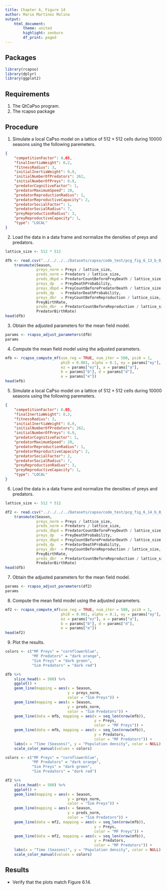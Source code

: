 ```yaml
---
title: Chapter 6, Figure 14
author: Mario Martínez Molina
output:
    html_document:
        theme: united
        highlight: zenburn
        df_print: paged
---
```


##  Packages
```r
library(rcapso)
library(dplyr)
library(ggplot2)
```

## Requirements
1. The QtCaPso program.
2. The rcapso package

## Procedure

1. Simulate a local CaPso model on a lattice of $512 \times 512$ cells during
   10000 seasons using the following paremeters.
```json
{
    "competitionFactor": 0.05,
    "finalInertiaWeight": 0.2,
    "fitnessRadius": 3,
    "initialInertiaWeight": 0.9,
    "initialNumberOfPredators": 262,
    "initialNumberOfPreys": 0.9,
    "predatorCognitiveFactor": 1,
    "predatorMaximumSpeed": 20,
    "predatorReproductionRadius": 1,
    "predatorReproductiveCapacity": 2,
    "predatorSocialFactor": 1,
    "predatorSocialRadius": 7,
    "preyReproductionRadius": 3,
    "preyReproductiveCapacity": 1,
    "type": "LOCAL"
}
```

2. Load the data in a data frame and normalize the densities of preys and
   predators.
```r
lattice_size <- 512 * 512

dfb <- read.csv("../../../../Datasets/capso/code_test/pcg_fig_6_13_b_0_0.csv") %>%
    transmute(Season,
              preys_norm = Preys / lattice_size,
              preds_norm = Predators / lattice_size,
              preds_dbpd = PredatorCountBeforePreyDeath / lattice_size,
              preys_dp   = PreyDeathProbability,
              preys_dbpd = PreyCountBeforePredatorDeath / lattice_size,
              preds_dp   = PredatorDeathProbability,
              preys_dbr  = PreyCountBeforeReproduction / lattice_size,
              PreyBirthRate,
              preds_dbr  = PredatorCountBeforeReproduction / lattice_size,
              PredatorBirthRate)
head(dfb)
```

3. Obtain the adjusted parameters for the mean field model.
```r
params <- rcapso_adjust_parameters(dfb)
params
```

4. Compute the mean field model using the adjusted parameters.
```r
mfb <- rcapso_compute_mf(use_reg = TRUE, num_iter = 500, psi0 = 1,
                         phi0 = 0.001, alpha = 0.1, ey = params["ey"],
                         ez = params["ez"], a = params["a"],
                         b = params["b"], d = params["d"],
                         e = params["e"])
head(mfb)
```

5. Simulate a local CaPso model on a lattice of $512 \times 512$ cells during
   10000 seasons using the following paremeters.
```json
{
    "competitionFactor": 0.05,
    "finalInertiaWeight": 0.2,
    "fitnessRadius": 3,
    "initialInertiaWeight": 0.9,
    "initialNumberOfPredators": 262,
    "initialNumberOfPreys": 0.9,
    "predatorCognitiveFactor": 1,
    "predatorMaximumSpeed": 20,
    "predatorReproductionRadius": 1,
    "predatorReproductiveCapacity": 2,
    "predatorSocialFactor": 2,
    "predatorSocialRadius": 7,
    "preyReproductionRadius": 3,
    "preyReproductiveCapacity": 1,
    "type": "LOCAL"
}
```

6. Load the data in a data frame and normalize the densities of preys and
   predators.
```r
lattice_size <- 512 * 512

df2 <- read.csv("../../../../Datasets/capso/code_test/pcg_fig_6_14_b_0_0.csv") %>%
    transmute(Season,
              preys_norm = Preys / lattice_size,
              preds_norm = Predators / lattice_size,
              preds_dbpd = PredatorCountBeforePreyDeath / lattice_size,
              preys_dp   = PreyDeathProbability,
              preys_dbpd = PreyCountBeforePredatorDeath / lattice_size,
              preds_dp   = PredatorDeathProbability,
              preys_dbr  = PreyCountBeforeReproduction / lattice_size,
              PreyBirthRate,
              preds_dbr  = PredatorCountBeforeReproduction / lattice_size,
              PredatorBirthRate)
head(dfb)
```

7. Obtain the adjusted parameters for the mean field model.
```r
params <- rcapso_adjust_parameters(df2)
params
```

8. Compute the mean field model using the adjusted parameters.
```r
mf2 <- rcapso_compute_mf(use_reg = TRUE, num_iter = 500, psi0 = 1,
                         phi0 = 0.001, alpha = 0.1, ey = params["ey"],
                         ez = params["ez"], a = params["a"],
                         b = params["b"], d = params["d"],
                         e = params["e"])
head(mf2)
```

9. Plot the results.
```r
colors <- c("MF Preys" = "cornflowerblue",
            "MF Predators" = "dark orange",
            "Sim Preys" = "dark green",
            "Sim Predators" = "dark red")

dfb %>%
    slice_head(n = 500) %>%
    ggplot() +
    geom_line(mapping = aes(x = Season,
                            y = preys_norm,
                            color = "Sim Preys")) +
    geom_line(mapping = aes(x = Season,
                            y = preds_norm,
                            color = "Sim Predators")) +
    geom_line(data = mfb, mapping = aes(x = seq_len(nrow(mfb)),
                                        y = Preys,
                                        color = "MF Preys")) +
    geom_line(data = mfb, mapping = aes(x = seq_len(nrow(mfb)),
                                        y = Predators,
                                        color = "MF Predators")) +
    labs(x = "Time (Seasons)", y = "Population density", color = NULL) +
    scale_color_manual(values = colors)
```

```r
colors <- c("MF Preys" = "cornflowerblue",
            "MF Predators" = "dark orange",
            "Sim Preys" = "dark green",
            "Sim Predators" = "dark red")

df2 %>%
    slice_head(n = 500) %>%
    ggplot() +
    geom_line(mapping = aes(x = Season,
                            y = preys_norm,
                            color = "Sim Preys")) +
    geom_line(mapping = aes(x = Season,
                            y = preds_norm,
                            color = "Sim Predators")) +
    geom_line(data = mf2, mapping = aes(x = seq_len(nrow(mfb)),
                                        y = Preys,
                                        color = "MF Preys")) +
    geom_line(data = mf2, mapping = aes(x = seq_len(nrow(mfb)),
                                        y = Predators,
                                        color = "MF Predators")) +
    labs(x = "Time (Seasons)", y = "Population density", color = NULL) +
    scale_color_manual(values = colors)
```

## Results

* Verify that the plots match Figure 6.14.
